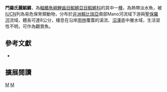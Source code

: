 {{Speciesbox 
| taxon = Callopanchax monroviae
| status = VU
| status_system = IUCN3.1
| authority = [[Roloff|Roloff]] & [[Ladiges|Ladiges]], 1972
| synonyms = *''Roloffia monroviae,Roloff & Ladiges, 1972''
*''Aphyosemion monroviae,Roloff & Ladiges, 1972''
}}
'''門羅氏麗鰕鱂'''，為[[輻鰭魚綱|輻鰭魚綱]][[鯉齒目|鯉齒目]][[鰕鱂亞目|鰕鱂亞目]][[鰕鱂科|鰕鱂科]]的其中一[[種|種]]，為熱帶淡水魚，被[[IUCN|IUCN]]列為易危保育類動物，分布於[[非洲|非洲]][[賴比瑞亞|賴比瑞亞]]南部Mano河流域下游與[[聖保羅河|聖保羅河]]流域，體長可達8公分，棲息在沿岸[[雨林|雨林]]覆蓋的溪流、[[沼澤|沼澤]]底中層水域，生活習性不明，可作為觀賞魚。

== 參考文獻 ==
*{{FishBase_species|genus=Callopanchax|species=monroviae|year=2014|month=7}}

== 擴展閱讀 ==
{{refbegin}}
{{wikispecies-inline|Callopanchax monroviae|門羅氏麗鰕鱂}}
{{refend}}
{{Taxonbar|from=Q972141}}

[[Category:觀賞魚|M]]
[[Category:麗鰕鱂屬|M]]


{{魚類小作品}}